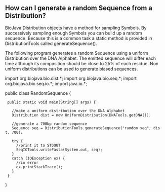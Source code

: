 == How can I generate a random Sequence from a Distribution? ==

BioJava Distribution objects have a method for sampling Symbols. By successively sampling enough Symbols you can build up a random sequence. Because this is a common task a static method is provided in DistributionTools called generateSequence().

The following program generates a random Sequence using a uniform Distribution over the DNA Alphabet. The emitted sequence will differ each time although its composition should be close to 25% of each residue. Non uniform distributions can be used to generate biased sequences.

<java>
import org.biojava.bio.dist.*;
import org.biojava.bio.seq.*;
import org.biojava.bio.seq.io.*;
import java.io.*;

public class RandomSequence {
  public static void main(String[] args) {

    //make a uniform distribution over the DNA Alphabet
    Distribution dist = new UniformDistribution(DNATools.getDNA());

    //generate a 700bp random sequence
    Sequence seq = DistributionTools.generateSequence("random seq", dist, 700);

    try {
      //print it to STDOUT
      SeqIOTools.writeFasta(System.out, seq);
    }
    catch (IOException ex) {
      //io error
      ex.printStackTrace();
    }
  }
}
</java>